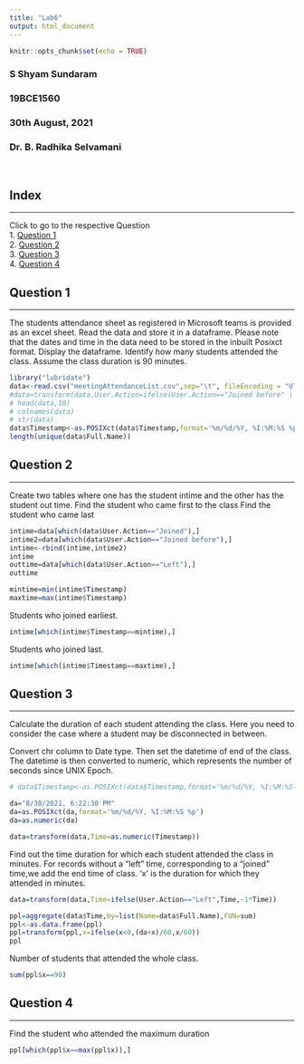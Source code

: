 ```yaml
---
title: "Lab6"
output: html_document
---
```


```r
knitr::opts_chunk$set(echo = TRUE)
```

### S Shyam Sundaram
### 19BCE1560
### 30th August, 2021
### Dr. B. Radhika Selvamani
<br>

## Index
<hr/>
Click to go to the respective Question <br>
1. [Question 1](#q1) <br>
2. [Question 2](#q2) <br>
3. [Question 3](#q3) <br>
4. [Question 4](#q4)

## <a name="q1"></a> Question 1
<hr/>

The students attendance sheet as registered in Microsoft teams is provided as an excel sheet. Read the data and store it in a dataframe. Please note that the dates and time in the data need to be stored in the inbuilt Posixct format. Display the dataframe. Identify how many students attended the class. Assume the class duration is 90 minutes.

```r
library("lubridate")
data<-read.csv("meetingAttendanceList.csv",sep="\t", fileEncoding = "UTF-16LE")
#data=transform(data,User.Action=ifelse(User.Action=="Joined before" || User.Action=="Joined","Joined","Left"))
# head(data,10)
# colnames(data)
# str(data)
data$Timestamp<-as.POSIXct(data$Timestamp,format='%m/%d/%Y, %I:%M:%S %p')
length(unique(data$Full.Name))
```

## <a name="q2"></a> Question 2
<hr/>

Create two tables where one has the student intime and the other has the student out time.
Find the student who came first to the class
Find the student who came last

```r
intime=data[which(data$User.Action=="Joined"),]
intime2=data[which(data$User.Action=="Joined before"),]
intime<-rbind(intime,intime2)
intime
outtime=data[which(data$User.Action=="Left"),]
outtime

mintime=min(intime$Timestamp)
maxtime=max(intime$Timestamp)
```
Students who joined earliest.
```r
intime[which(intime$Timestamp==mintime),]
```
Students who joined last.
```r
intime[which(intime$Timestamp==maxtime),]
```

## <a name="q3"></a> Question 3
<hr/>
Calculate the duration of each student attending the class. Here you need to consider the case where a student may be disconnected in between.

Convert chr column to Date type. Then set the datetime of end of the class. The datetime is then converted to numeric, which represents the number of seconds since UNIX Epoch.
```r
# data$Timestamp<-as.POSIXct(data$Timestamp,format='%m/%d/%Y, %I:%M:%S %p')

da="8/30/2021, 6:22:30 PM"
da=as.POSIXct(da,format='%m/%d/%Y, %I:%M:%S %p')
da=as.numeric(da)

data=transform(data,Time=as.numeric(Timestamp))
```


Find out the time duration for which each student attended the class in minutes. For records without a "left" time, corresponding to a "joined" time,we add the end time of class. 'x' is the duration for which they attended in minutes.
```r
data=transform(data,Time=ifelse(User.Action=="Left",Time,-1*Time))

ppl=aggregate(data$Time,by=list(Name=data$Full.Name),FUN=sum)
ppl<-as.data.frame(ppl)
ppl=transform(ppl,x=ifelse(x<0,(da+x)/60,x/60))
ppl
```
Number of students that attended the whole class.
```r
sum(ppl$x==90)
```
## <a name="q4"></a> Question 4
<hr/>
Find the student who attended the maximum duration

```r
ppl[which(ppl$x==max(ppl$x)),]
```